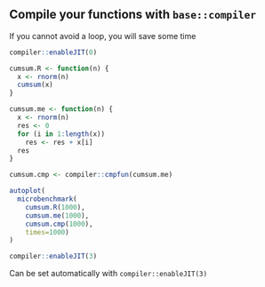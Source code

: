 ## Compile your functions with `base::compiler` {.allowframebreaks}

If you cannot avoid a loop, you will save some time

```r
compiler::enableJIT(0)
```

```r
cumsum.R <- function(n) {
  x <- rnorm(n)
  cumsum(x)
}

cumsum.me <- function(n) {
  x <- rnorm(n)
  res <- 0
  for (i in 1:length(x)) 
    res <- res + x[i]
  res
}

cumsum.cmp <- compiler::cmpfun(cumsum.me)

autoplot(
  microbenchmark(
    cumsum.R(1000),
    cumsum.me(1000),
    cumsum.cmp(1000), 
    times=1000)
)
```

```r
compiler::enableJIT(3)
```

\rsa Can be set automatically with `compiler::enableJIT(3)`

